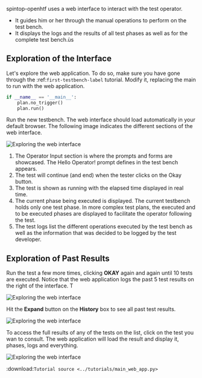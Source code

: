 
spintop-openhtf uses a web interface to interact with the test operator. 

- It guides him or her through the manual operations to perform on the test bench. 
- It displays the logs and the results of all test phases as well as for the complete test bench.ùs


## Exploration of the Interface

Let's explore the web application. To do so, make sure you have gone through the :ref:`first-testbench-label` tutorial. Modify it, replacing the main to run with the web application.

```python
if __name__ == '__main__':
    plan.no_trigger()
    plan.run() 
```

Run the new testbench. The web interface should load automatically in your default browser. The following image indicates the different sections of the web interface.

![Exploring the web interface](img/web.png)

1. The Operator Input section is where the prompts and forms are showcased. The Hello Operator! prompt defines in the test bench appears. 
2. The test will continue (and end) when the tester clicks on the Okay button.
3. The test is shown as running with the elapsed time displayed in real time.
4. The current phase being executed is displayed. The current testbench holds only one test phase. In more complex test plans, the executed and to be executed phases are displayed to facilitate the operator following the test.
5. The test logs list the different operations executed by the test bench as well as the information that was decided to be logged by the test developer. 

## Exploration of Past Results

Run the test a few more times, clicking **OKAY** again and again until 10 tests are executed. Notice that the web application logs the past 5 test results on the right of the interface. T

![Exploring the web interface](img/web-past.png)

Hit the **Expand** button on the **History** box to see all past test results.


![Exploring the web interface](img/web-past-full.png)

To access the full results of any of the tests on the list, click on the test you wan to consult. The web application will load the result and display it, phases, logs and everything.

![Exploring the web interface](img/web-past-selected.png)


:download:`Tutorial source <../tutorials/main_web_app.py>`


